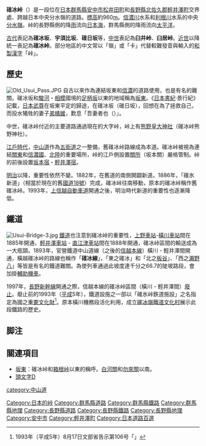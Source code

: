 '''碓冰峠'''（{{jpn|j=碓氷峠|hg=うすいとうげ}}）是一段位在[[日本|日本]][[群馬縣|群馬縣]][[安中市|安中市]][[松井田町|松井田町]]和[[長野縣|長野縣]][[北佐久郡|北佐久郡]][[輕井澤町|輕井澤町]]交界處、跨越日本中央分水嶺的道路。[[標高|標高]]約960[[公尺|m]]。[[信濃川|信濃川]]水系和[[利根川|利根川]]水系的中央[[分水嶺|分水嶺]]。峠的長野縣側的降[[雨|雨]]流向[[日本海|日本海]]，群馬縣側的降雨流向[[太平洋|太平洋]]。

[[古代|古代]]表記為'''碓冰坂'''、'''宇須比坂'''、'''碓日坂'''等，[[中世|中世]]表記為'''臼井峠'''、'''臼居峠'''。[[近世|近世]]以降統一表記為'''碓冰峠'''。部分地區的中文常以「嶺」或「卡」代替較難發音與輸入的[[和製漢字|和製漢字]]「峠」。

== 歷史 ==
[[File:Old_Usui_Pass.JPG|thumb]]
自古以來作為連結坂東和[[信濃國|信濃]]的道路使用，也是有名的難關。碓冰坂和[[駿河國|駿河]]・[[相模國|相模]]國境的[[足柄峠|足柄坂]]以東的地域稱為[[坂東|坂東]]。《[[日本書紀|日本書紀]]·景行紀》記載，[[日本武尊|日本武尊]]在坂東平定的歸途，在碓冰坂（碓日坂），回想在為了拯救自己，而投水犧牲的妻子[[弟橘媛|弟橘媛]]，歎息「吾妻者也（{{lang|ja|あづまはや}}）」。

中世，碓冰峠付近的主要道路通過現在的大字峠，峠上有[[熊野皇大神社|熊野皇大神社]]（碓冰峠熊野神社）。

[[江戶時代|江戶時代]]，[[中山道|中山道]]作為[[五街道|五街道]]之一整備，舊碓冰峠路線成為本道。碓冰峠被視為連結[[關東地方|關東]]和[[信濃國|信濃國]]、[[北陸地方|北陸]]的重要場所，峠的江戶側設置[[關所|關所]]（坂本關）嚴格管制。峠的前後設置[[坂本宿|坂本宿]]・[[輕井澤宿|輕井澤宿]]。

[[明治|明治]]以降，重要性依然不變。1882年，在舊道的南側開闢新道。1886年，「碓氷新道」（相當於現在的舊[[國道18號|國道18號]]）完成，碓冰峠往南移動，原本的碓冰峠稱作舊碓冰峠。1993年，[[上信越自動車道|上信越自動車道]]開通之後，明治時代新道的重要性也逐漸降低。

== 鐵道 ==
[[File:Usui-Bridge-3.jpg|thumb]]
[[鐵道|鐵道]]也注意到碓冰峠的重要性，[[上野車站|上野車站]]-[[橫川車站_(群馬縣)|橫川車站]]間在1885年開通，[[輕井澤車站|輕井澤車站]] - [[直江津車站|直江津車站]]間在1888年開通，碓冰峠區間的輸送成為一大瓶頸。1893年，官營鐵道中山道線（之後的[[信越本線|信越本線]]）橫川 - 輕井澤間開通，橫越碓冰峠的路線也稱作「'''碓冰線'''」，「東之碓冰」和「北之[[板谷峠|板谷]]」、「西之[[瀨野八|瀨野八]]」等皆是有名的鐵道難關。為使列車通過此坡度達千分之66.7的陡坡路段，會加掛[[輔助機車|輔助機車]]。

1997年，[[長野新幹線|長野新幹線]]開通之際，信越本線的碓冰峠區間（橫川 - 輕井澤間）[[廢線|廢止]]。廢止前的1993年（[[平成|平成]]5年），鐵道設施之一部以「碓氷峠鉄道施設」之名指定為國之[[重要文化財|重要文化財]]<ref>1993年（平成5年）8月17日文部省告示第106号「{{lang|ja|文化財を重要文化財に指定する件}}」</ref>。原本橫川機務段活化利用，成立[[碓冰嶺鐵道文化村|碓冰嶺鐵道文化村]]展示此段鐵路的歷史。

== 脚注 ==
{{Reflist}}

== 關連項目 ==
{{commons|Category:Usui Pass}}
* [[坂東|坂東]]：碓冰峠和[[箱根峠|箱根峠]]以東的稱呼。[[白河關|白河關]]和[[勿來關|勿來關]]以南。
* [[頭文字D|頭文字D]]

{{Authority control}}
{{DEFAULTSORT:Usui Toge}}
[[category:中山道|category:中山道]]
[[Category:日本的峠|Category:日本的峠]]

[[Category:群馬縣道路|Category:群馬縣道路]]
[[Category:群馬縣鐵路|Category:群馬縣鐵路]]
[[Category:群馬縣地理|Category:群馬縣地理]]
[[Category:長野縣道路|Category:長野縣道路]]
[[Category:長野縣鐵路|Category:長野縣鐵路]]
[[Category:長野縣地理|Category:長野縣地理]]
[[Category:安中市|Category:安中市]]
[[Category:輕井澤町|Category:輕井澤町]]
[[Category:日本道路百選|Category:日本道路百選]]